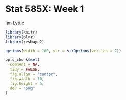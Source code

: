 # Stat 585X: Week 1

Ian Lyttle

```r
library(knitr)
library(plyr)
library(reshape2)

options(width = 100, str = strOptions(vec.len = 2))

opts_chunk$set(
  comment = NA, 
  tidy = FALSE, 
  fig.align = "center", 
  fig.width = 10, 
  fig.height = 6,
  dev = "png"
)
```

